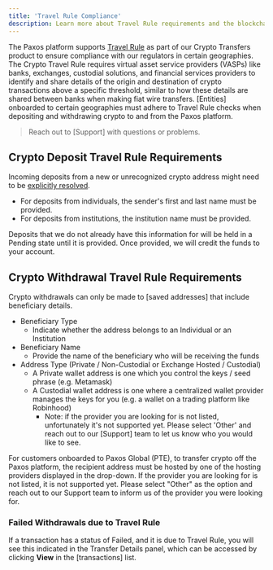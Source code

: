 ```yaml
---
title: 'Travel Rule Compliance'
description: Learn more about Travel Rule requirements and the blockchain.
---
```



The Paxos platform supports [Travel Rule](https://notabene.id/crypto-travel-rule-101/what-is-the-crypto-travel-rule) as part of our Crypto Transfers product to ensure compliance with our regulators in certain geographies.
The Crypto Travel Rule requires virtual asset service providers (VASPs) like banks, exchanges, custodial solutions, and financial services providers to identify and share details of the origin and destination of crypto transactions above a specific threshold, similar to how these details are shared between banks when making fiat wire transfers.
[Entities] onboarded to certain geographies must adhere to Travel Rule checks when depositing and withdrawing crypto to and from the Paxos platform.

> Reach out to [Support] with questions or problems.

## Crypto Deposit Travel Rule Requirements

Incoming deposits from a new or unrecognized crypto address might need to be [explicitly resolved](/guides/dashboard/transactions).

- For deposits from individuals, the sender's first and last name must be provided.
- For deposits from institutions, the institution name must be provided.

Deposits that we do not already have this information for will be held in a Pending state until it is provided.
Once provided, we will credit the funds to your account. 

## Crypto Withdrawal Travel Rule Requirements

Crypto withdrawals can only be made to [saved addresses] that include beneficiary details.

<Accordion title="Beneficiary details" id="beneficiary-details">

- Beneficiary Type
  - Indicate whether the address belongs to an Individual or an Institution  
- Beneficiary Name
  - Provide the name of the beneficiary who will be receiving the funds
- Address Type (Private / Non-Custodial or Exchange Hosted / Custodial)
  - A Private wallet address is one which you control the keys / seed phrase (e.g. Metamask)
  - A Custodial wallet address is one where a centralized wallet provider manages the keys for you (e.g. a wallet on a trading platform like Robinhood) 
    - Note: if the provider you are looking for is not listed, unfortunately it's not supported yet. Please select 'Other' and reach out to our [Support] team to let us know who you would like to see.

</Accordion>
    
For customers onboarded to Paxos Global (PTE), to transfer crypto off the Paxos platform, the recipient address must be hosted by one of the hosting providers displayed in the drop-down. If the provider you are looking for is not listed, it is not supported yet. Please select "Other" as the option and reach out to our Support team to inform us of the provider you were looking for.

### Failed Withdrawals due to Travel Rule

If a transaction has a status of Failed, and it is due to Travel Rule, you will see this indicated in the Transfer Details panel, which can be accessed by clicking **View** in the [transactions] list.
